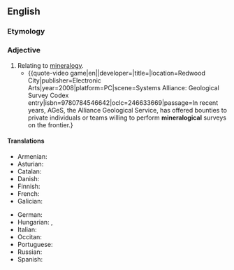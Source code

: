 ==English==

===Etymology===
{{suffix|en|mineralogy|ical}}

===Adjective===
{{en-adj|-}}

# Relating to [[mineralogy]].
#*{{quote-video game|en||developer={{w|BioWare}}|title={{w|Mass Effect (video game)|Mass Effect}}|location=Redwood City|publisher=Electronic Arts|year=2008|platform=PC|scene=Systems Alliance: Geological Survey Codex entry|isbn=9780784546642|oclc=246633669|passage=In recent years, AGeS, the Alliance Geological Service, has offered bounties to private individuals or teams willing to perform '''mineralogical''' surveys on the frontier.}

====Translations====
{{trans-top|relating to mineralogy}}
* Armenian: {{t+|hy|հանքաբանական}}
* Asturian: {{t|ast|mineralóxicu}}
* Catalan: {{t|ca|mineralògic}}
* Danish: {{t|da|mineralogisk}}
* Finnish: {{t|fi|mineraloginen}}
* French: {{t+|fr|minéralogique}}
* Galician: {{t|gl|mineralóxico}}
{{trans-mid}}
* German: {{t+|de|mineralogisch}}
* Hungarian: {{t|hu|mineralógiai}}, {{t|hu|ásványtani}}
* Italian: {{t+|it|mineralogico}}
* Occitan: {{t|oc|mineralogic}}
* Portuguese: {{t|pt|mineralógico}}
* Russian: {{t+|ru|минералоги́ческий}}
* Spanish: {{t|es|mineralógico}}
{{trans-bottom}}